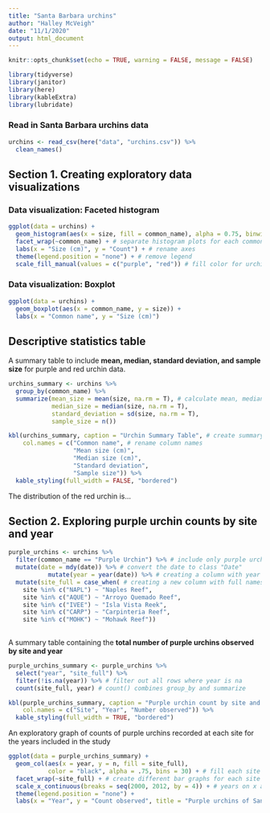 ```yaml
---
title: "Santa Barbara urchins"
author: "Halley McVeigh"
date: "11/1/2020"
output: html_document
---
```


```r
knitr::opts_chunk$set(echo = TRUE, warning = FALSE, message = FALSE)

library(tidyverse)
library(janitor)
library(here)
library(kableExtra)
library(lubridate)

```

### Read in Santa Barbara urchins data

```r
urchins <- read_csv(here("data", "urchins.csv")) %>% 
  clean_names()
```

## Section 1. Creating exploratory data visualizations

### Data visualization: Faceted histogram 

```r
ggplot(data = urchins) +
  geom_histogram(aes(x = size, fill = common_name), alpha = 0.75, binwidth = .5, color = "gray") +
  facet_wrap(~common_name) + # separate histogram plots for each common name
  labs(x = "Size (cm)", y = "Count") + # rename axes
  theme(legend.position = "none") + # remove legend
  scale_fill_manual(values = c("purple", "red")) # fill color for urchin color
```


### Data visualization: Boxplot
```r
ggplot(data = urchins) +
  geom_boxplot(aes(x = common_name, y = size)) +
  labs(x = "Common name", y = "Size (cm)")
```

## Descriptive statistics table
A summary table to include **mean, median, standard deviation, and sample size** for purple and red urchin data.

```r
urchins_summary <- urchins %>% 
  group_by(common_name) %>% 
  summarize(mean_size = mean(size, na.rm = T), # calculate mean, median, sd, n
            median_size = median(size, na.rm = T),
            standard_deviation = sd(size, na.rm = T),
            sample_size = n())

kbl(urchins_summary, caption = "Urchin Summary Table", # create summary table
    col.names = c("Common name", # rename column names
                  "Mean size (cm)",
                  "Median size (cm)",
                  "Standard deviation",
                  "Sample size")) %>% 
  kable_styling(full_width = FALSE, "bordered")
```


The distribution of the red urchin is...



## Section 2. Exploring purple urchin counts by site and year

```r
purple_urchins <- urchins %>%
  filter(common_name == "Purple Urchin") %>% # include only purple urchins
  mutate(date = mdy(date)) %>% # convert the date to class "Date"
           mutate(year = year(date)) %>% # creating a column with year
  mutate(site_full = case_when( # creating a new column with full names of sites
    site %in% c("NAPL") ~ "Naples Reef",
    site %in% c("AQUE") ~ "Arroyo Quemado Reef",
    site %in% c("IVEE") ~ "Isla Vista Reek",
    site %in% c("CARP") ~ "Carpinteria Reef",
    site %in% c("MOHK") ~ "Mohawk Reef"))
  
```


A summary table containing the **total number of purple urchins observed by site and year**

```r
purple_urchins_summary <- purple_urchins %>% 
  select("year", "site_full") %>% 
  filter(!is.na(year)) %>% # filter out all rows where year is na
  count(site_full, year) # count() combines group_by and summarize

kbl(purple_urchins_summary, caption = "Purple urchin count by site and year", # create a summary table
    col.names = c("Site", "Year", "Number observed")) %>% 
  kable_styling(full_width = TRUE, "bordered")
```

An exploratory graph of counts of purple urchins recorded at each site for the years included in the study

```r
ggplot(data = purple_urchins_summary) + 
  geom_col(aes(x = year, y = n, fill = site_full),
           color = "black", alpha = .75, bins = 30) + # fill each site different color, outline in black
  facet_wrap(~site_full) + # create different bar graphs for each site
  scale_x_continuous(breaks = seq(2000, 2012, by = 4)) + # years on x axis labeled every 4 years
  theme(legend.position = "none") +
  labs(x = "Year", y = "Count observed", title = "Purple urchins of Santa Barbara")
```

